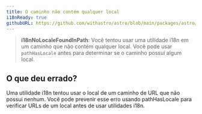 ```yaml
---
title: O caminho não contém qualquer local
i18nReady: true
githubURL: https://github.com/withastro/astro/blob/main/packages/astro/src/core/errors/errors-data.ts
---
```


> **i18nNoLocaleFoundInPath**: Você tentou usar uma utilidade i18n em um caminho que não contém qualquer local. Você pode usar `pathHasLocale` antes para determinar se o caminho possui algum local.

## O que deu errado?
Uma utilidade i18n tentou usar o local de um caminho de URL que não possui nenhum. Você pode prevenir esse erro usando pathHasLocale para verificar URLs de um local antes de usar utilidades i18n.
